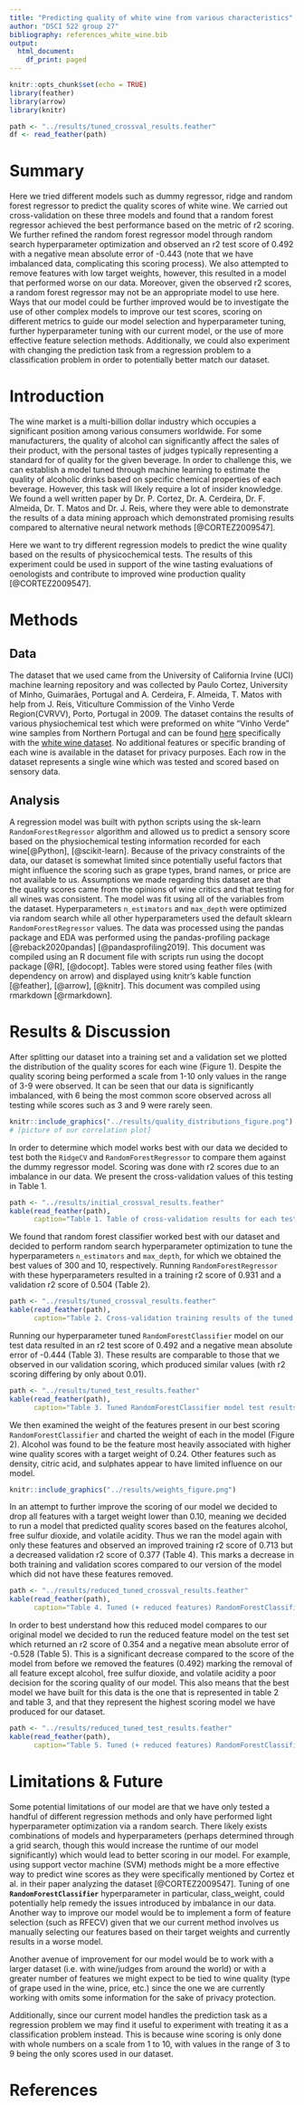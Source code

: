 ```yaml
---
title: "Predicting quality of white wine from various characteristics"
author: "DSCI 522 group 27"
bibliography: references_white_wine.bib
output:
  html_document:
    df_print: paged
---
```


```r
knitr::opts_chunk$set(echo = TRUE)
library(feather)
library(arrow)
library(knitr)

path <- "../results/tuned_crossval_results.feather"
df <- read_feather(path)
```

# **Summary**

Here we tried different models such as dummy regressor, ridge and random forest regressor to predict the quality scores of white wine. We carried out cross-validation on these three models and found that a random forest regressor achieved the best performance based on the metric of r2 scoring. We further refined the random forest regressor model through random search hyperparameter optimization and observed an r2 test score of 0.492 with a negative mean absolute error of -0.443 (note that we have imbalanced data, complicating this scoring process). We also attempted to remove features with low target weights, however, this resulted in a model that performed worse on our data. Moreover, given the observed r2 scores, a random forest regressor may not be an appropriate model to use here. Ways that our model could be further improved would be to investigate the use of other complex models to improve our test scores, scoring on different metrics to guide our model selection and hyperparameter tuning, further hyperparameter tuning with our current model, or the use of more effective feature selection methods. Additionally, we could also experiment with changing the prediction task from a regression problem to a classification problem in order to potentially better match our dataset.

# **Introduction**

The wine market is a multi-billion dollar industry which occupies a significant position among various consumers worldwide. For some manufacturers, the quality of alcohol can significantly affect the sales of their product, with the personal tastes of judges typically representing a standard for of quality for the given beverage. In order to challenge this, we can establish a model tuned through machine learning to estimate the quality of alcoholic drinks based on specific chemical properties of each beverage. However, this task will likely require a lot of insider knowledge. We found a well written paper by Dr. P. Cortez, Dr. A. Cerdeira, Dr. F. Almeida, Dr. T. Matos and Dr. J. Reis, where they were able to demonstrate the results of a data mining approach which demonstrated promising results compared to alternative neural network methods [@CORTEZ2009547].

Here we want to try different regression models to predict the wine quality based on the results of physicochemical tests. The results of this experiment could be used in support of the wine tasting evaluations of
oenologists and contribute to improved wine production quality [@CORTEZ2009547].

# **Methods**

## **Data**

The dataset that we used came from the University of California Irvine (UCI) machine learning repository and was collected by Paulo Cortez, University of Minho, Guimarães, Portugal and A. Cerdeira, F. Almeida, T. Matos with help from J. Reis, Viticulture Commission of the Vinho Verde Region(CVRVV), Porto, Portugal in 2009. The dataset contains the results of various physiochemical test which were preformed on white "Vinho Verde" wine samples from Northern Portugal and can be found [here](https://archive.ics.uci.edu/ml/datasets/wine+quality) specifically with the [white wine dataset](%5Bhttps://archive.ics.uci.edu/ml/machine-learning-databases/wine-quality/winequality-white.csv). No additional features or specific branding of each wine is available in the dataset for privacy purposes. Each row in the dataset represents a single wine which was tested and scored based on sensory data.

## **Analysis**

A regression model was built with python scripts using the sk-learn `RandomForestRegressor` algorithm and allowed us to predict a sensory score based on the physiochemical testing information recorded for each wine[@Python], [@scikit-learn]. Because of the privacy constraints of the data, our dataset is somewhat limited since potentially useful factors that might influence the scoring such as grape types, brand names, or price are not available to us. Assumptions we made regarding this dataset are that the quality scores came from the opinions of wine critics and that testing for all wines was consistent. The model was fit using all of the variables from the dataset. Hyperparameters `n_estimators` and `max_depth` were optimized via random search while all other hyperparameters used the default sklearn `RandomForestRegressor` values. The data was processed using the pandas package and EDA was performed using the pandas-profiling package [@reback2020pandas] [@pandasprofiling2019]. This document was compiled using an R document file with scripts run using the docopt package [@R], [@docopt]. Tables were stored using feather files (with dependency on arrow) and displayed using knitr's kable function [@feather], [@arrow], [@knitr]. This document was compiled using rmarkdown [@rmarkdown].

# **Results & Discussion**

After splitting our dataset into a training set and a validation set we plotted the distribution of the quality scores for each wine (Figure 1). Despite the quality scoring being performed a scale from 1-10 only values in the range of 3-9 were observed. It can be seen that our data is significantly imbalanced, with 6 being the most common score observed across all testing while scores such as 3 and 9 were rarely seen.

```r
knitr::include_graphics("../results/quality_distributions_figure.png")
# [picture of our correlation plot]
```

In order to determine which model works best with our data we decided to test both the `RidgeCV` and `RandomForestRegressor` to compare them against the dummy regressor model. Scoring was done with r2 scores due to an imbalance in our data. We present the cross-validation values of this testing in Table 1. 

```r
path <- "../results/initial_crossval_results.feather"
kable(read_feather(path),
      caption="Table 1. Table of cross-validation results for each tested model")
```

We found that random forest classifier worked best with our dataset and decided to perform random search hyperparameter optimization to tune the hyperparameters `n_estimators` and `max_depth`, for which we obtained the best values of 300 and 10, respectively. Running `RandomForestRegressor` with these hyperparameters resulted in a training r2 score of 0.931 and a validation r2 score of 0.504 (Table 2).

```r
path <- "../results/tuned_crossval_results.feather"
kable(read_feather(path),
      caption="Table 2. Cross-validation training results of the tuned random forest model")
```

Running our hyperparameter tuned `RandomForestClassifier` model on our test data resulted in an r2 test score of 0.492 and a negative mean absolute error of -0.444 (Table 3). These results are comparable to those that we observed in our validation scoring, which produced similar values (with r2 scoring differing by only about 0.01).

```r
path <- "../results/tuned_test_results.feather"
kable(read_feather(path),
      caption="Table 3. Tuned RandomForestClassifier model test results.")
```

We then examined the weight of the features present in our best scoring `RandomForestClassifier` and charted the weight of each in the model (Figure 2). Alcohol was found to be the feature most heavily associated with higher wine quality scores with a target weight of 0.24. Other features such as density, citric acid, and sulphates appear to have limited influence on our model.

```r
knitr::include_graphics("../results/weights_figure.png")
```

In an attempt to further improve the scoring of our model we decided to drop all features with a target weight lower than 0.10, meaning we decided to run a model that predicted quality scores based on the features alcohol, free sulfur dioxide, and volatile acidity. Thus we ran the model again with only these features and observed an improved training r2 score of 0.713 but a decreased validation r2 score of 0.377 (Table 4). This marks a decrease in both training and validation scores compared to our version of the model which did not have these features removed.

```r
path <- "../results/reduced_tuned_crossval_results.feather"
kable(read_feather(path),
      caption="Table 4. Tuned (+ reduced features) RandomForestClassifier Cross-validation training results.")
```

In order to best understand how this reduced model compares to our original model we decided to run the reduced feature model on the test set which returned an r2 score of 0.354 and a negative mean absolute error of -0.528 (Table 5). This is a significant decrease compared to the score of the model from before we removed the features (0.492) marking the removal of all feature except alcohol, free sulfur dioxide, and volatile acidity a poor decision for the scoring quality of our model. This also means that the best model we have built for this data is the one that is represented in table 2 and table 3, and that they represent the highest scoring model we have produced for our dataset.

```r
path <- "../results/reduced_tuned_test_results.feather"
kable(read_feather(path),
      caption="Table 5. Tuned (+ reduced features) RandomForestClassifier model test results.")
```

# Limitations & Future

Some potential limitations of our model are that we have only tested a handful of different regression methods and only have performed light hyperparameter optimization via a random search. There likely exists combinations of models and hyperparameters (perhaps determined through a grid search, though this would increase the runtime of our model significantly) which would lead to better scoring in our model. For example, using support vector machine (SVM) methods might be a more effective way to predict wine scores as they were specifically mentioned by Cortez et al. in their paper analyzing the dataset [@CORTEZ2009547]. Tuning of one **`RandomForestClassifier`** hyperparameter in particular, class\_weight, could potentially help remedy the issues introduced by imbalance in our data. Another way to improve our model would be to implement a form of feature selection (such as RFECV) given that we our current method involves us manually selecting our features based on their target weights and currently results in a worse model.

Another avenue of improvement for our model would be to work with a larger dataset (i.e. with wine/judges from around the world) or with a greater number of features we might expect to be tied to wine quality (type of grape used in the wine, price, etc.) since the one we are currently working with omits some information for the sake of privacy protection.

Additionally, since our current model handles the prediction task as a regression problem we may find it useful to experiment with treating it as a classification problem instead. This is because wine scoring is only done with whole numbers on a scale from 1 to 10, with values in the range of 3 to 9 being the only scores used in our dataset.

# References

